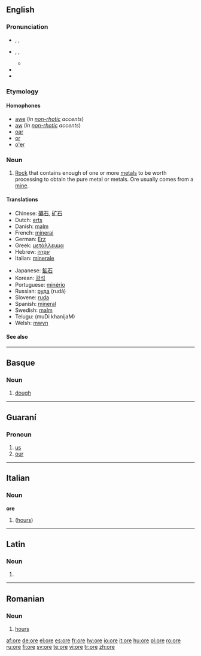 {{see|orë}}
==English==

===Pronunciation===
*{{a|RP}} {{enPR|ô}}, {{IPA|/ɔː/}}, {{SAMPA|/O:/}}
*{{a|US}} {{enPR|ôr}}, {{IPA|/oʊr/, /ɔːr/}}, {{SAMPA|/O:r/}}
**{{rhymes|ɔː(r)}}
*{{audio|en-us-ore.ogg|Audio (US)}}
*{{audio|en-uk-ore.ogg|Audio (UK)}}

===Etymology===
{{OE.}} {{term|ar|ār|lang=ang}}

====Homophones====
*[[awe]] (''in [[non-rhotic]] accents'')
*[[aw]] (''in [[non-rhotic]] accents'')
*[[oar]]
*[[or]]
*[[o'er]]

===Noun===
{{wikipedia}}
{{en-noun|s|-}}

# [[rock|Rock]] that contains enough of one or more [[metal]]s to be worth processing to obtain the pure metal or metals. Ore usually comes from a [[mine]].

====Translations====
{{trans-top|rock that contains enough material to be process into oure material}}
*Chinese: [[礦石]], [[矿石]]
*Dutch: [[erts]] {{n}}
*Danish: [[malm]] {{c}}
*French: [[minerai]] {{m}}
*German: [[Erz]] {{n}}
*Greek: [[μετάλλευμα]] {{n}}
*Hebrew: [[עפרה|עַפְרָה]] {{f}}
*Italian: [[minerale]] {{m}}
{{trans-mid}}
*Japanese: [[鉱石]]
*Korean: [[광석]]
*Portuguese: [[minério]] {{m}}
*Russian: [[руда]] {{f}} (rudá)
*Slovene: [[ruda]] {{f}}
*Spanish: [[mineral]] {{m}}
*Swedish: [[malm]] {{c}}
*Telugu: {{t|te|ముడి ఖనిజం}} (muDi khanijaM)
*Welsh: [[mwyn]] {{m}}
{{trans-bottom}}

====See also====
{{pedialite}}

----

==Basque==

===Noun===
{{infl|eu|noun}}

# [[dough]]

----

==Guaraní==

===Pronoun===
{{infl|gn|pronoun}}

# [[us]]
# [[our]]

----

==Italian==

===Noun===
'''ore''' 

# {{plural of|[[ora]]|lang=Italian}} ([[hours]])

----

==Latin==

===Noun===
{{infl|la|noun form|head=ōre|n}}

# {{inflection of|os#Latin|ōs|abl|s}}

----

==Romanian==

===Noun===
{{ro-pl|oră|gend=f}}

# [[hours]]

[[af:ore]]
[[de:ore]]
[[el:ore]]
[[es:ore]]
[[fr:ore]]
[[hy:ore]]
[[io:ore]]
[[it:ore]]
[[hu:ore]]
[[pl:ore]]
[[ro:ore]]
[[ru:ore]]
[[fi:ore]]
[[sv:ore]]
[[te:ore]]
[[vi:ore]]
[[tr:ore]]
[[zh:ore]]